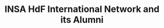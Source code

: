 ---
title: "INSA HdF International Network and its Alumni" 
sidebar_label: "🗺️ School Network and its Alumni"
sidebar_position: 4
---